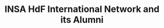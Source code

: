 ---
title: "INSA HdF International Network and its Alumni" 
sidebar_label: "🗺️ School Network and its Alumni"
sidebar_position: 4
---